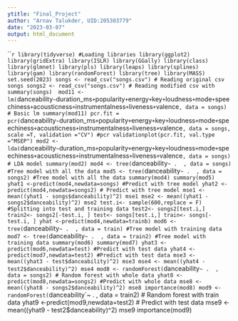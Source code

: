 ```yaml
---
ytitle: "Final_Project"
author: "Arnav Talukder, UID:205303779"
date: "2023-03-07"
output: html_document
---
```


```r
library(tidyverse) #Loading libraries
library(ggplot2)
library(gridExtra)
library(ISLR)
library(GGally)
library(class)
library(glmnet)
library(pls)
library(leaps)
library(splines)
library(gam)
library(randomForest)
library(tree)
library(MASS)
set.seed(2023)
songs <- read_csv("songs.csv") # Reading original csv
songs
songs2 <- read_csv("songs.csv") # Reading modified csv with 
summary(songs) 
mod11 <- lm(`danceability`~`duration_ms`+`popularity`+ `energy`+ `key` + `loudness` + `mode` + `speechiness`+ `acousticness`+    `instrumentalness` + `liveness` + `valence` , data = songs) # Basic lm
summary(mod11)
pcr.fit = pcr(`danceability`~`duration_ms`+`popularity`+ `energy`+ `key` + `loudness` + `mode` + `speechiness`+ `acousticness`+    `instrumentalness` + `liveness` + `valence` , data = songs, scale =T, validation ="CV") #pcr
validationplot(pcr.fit, val.type ="MSEP")
mod2 <- lda(`danceability`~`duration_ms`+`popularity`+ `energy`+ `key` + `loudness` + `mode` + `speechiness`+ `acousticness`+    `instrumentalness` + `liveness` + `valence` , data = songs) # LDA model
summary(mod2)
mod4 <- tree(`danceability`~ .  , data = songs) #Tree model with all the data
mod5 <- tree(`danceability`~ .  , data = songs2) #Tree model with all the data
summary(mod4)
summary(mod5)
yhat1 <-predict(mod4,newdata=songs) #Predict with tree model
yhat2 <-predict(mod4,newdata=songs2) # Predict with tree model
mse1 <- mean((yhat1 - songs$danceability)^2)
mse1
mse2 <- mean((yhat1 - songs2$danceability)^2)
mse2
test.i<- sample(600,replace = F) #Splitting into test and training data
test2<- songs2[test.i,]
train2<- songs2[-test.i, ]
test<- songs[test.i,]
train<- songs[-test.i, ]
yhat <-predict(mod4,newdata=trainb)
mod6 <- tree(`danceability`~ .  , data = train) #Tree model with training data
mod7 <- tree(`danceability`~ .  , data = train2) #Tree model with training data
summary(mod6)
summary(mod7)
yhat3 <-predict(mod6,newdata=test) #Predict with test data
yhat4 <-predict(mod7,newdata=test2) #Predict with test data
mse3 <- mean((yhat3 - test$danceability)^2)
mse3
mse4 <- mean((yhat4 - test2$danceability)^2)
mse4
mod8 <- randomForest(`danceability`~ .  , data = songs2) # Random forest with whole data
yhat8 <-predict(mod8,newdata=songs2) #Predict with whole data
mse8 <- mean((yhat8 - songs2$danceability)^2)
mse8
importance(mod8)
mod9 <- randomForest(`danceability`~ .  , data = train2)  # Random forest with train data
yhat9 <-predict(mod9,newdata=test2) # Predict with test data
mse9 <- mean((yhat9 - test2$danceability)^2)
mse9
importance(mod9)


